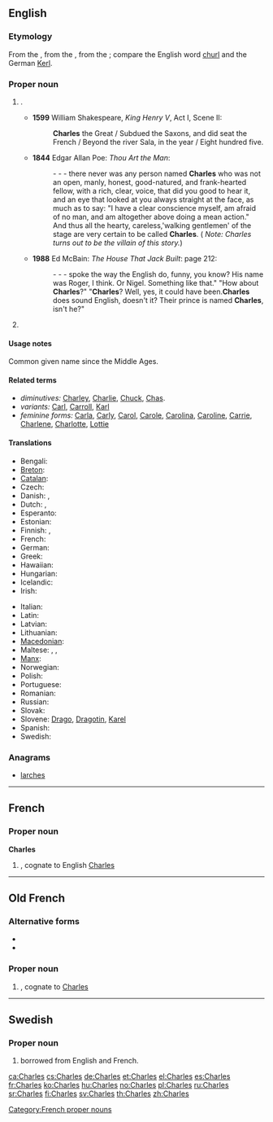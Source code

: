 {{also|charles}}
==English==

===Etymology===
From the {{etyl|fr}} {{term|Charles|lang=fr}}, from the {{etyl|goh}} {{term|Karl|lang=goh}}, from the {{proto|Germanic|karlaz|person, free man}}; compare the English word [[churl]] and the German [[Kerl]].

===Proper noun===
{{en-proper noun}}

# {{given name|male|from=Germanic}}.
#* '''1599''' William Shakespeare, ''King Henry V'', Act I, Scene II:
#*: '''Charles''' the Great / Subdued the Saxons, and did seat the French / Beyond the river Sala, in the year / Eight hundred five.
#* '''1844''' Edgar Allan Poe: ''Thou Art the Man'':
#*: - - - there never was any person named '''Charles''' who was not an open, manly, honest, good-natured, and frank-hearted fellow, with a rich, clear, voice, that did you good to hear it, and an eye that looked at you always straight at the face, as much as to say: "I have a clear conscience myself, am afraid of no man, and am altogether above doing a mean action." And thus all the hearty, careless,'walking gentlemen' of the stage are very certain to be called '''Charles'''. ( ''Note: Charles turns out to be the villain of this story.'')
#* '''1988''' Ed McBain: ''The House That Jack Built'': page 212:
#*: - - - spoke the way the English do, funny, you know? His name was Roger, I think. Or Nigel. Something like that."  "How about '''Charles'''?"  "'''Charles'''? Well, yes, it could have been.'''Charles''' does sound English, doesn't it? Their prince is named '''Charles''', isn't he?"
# {{surname|patronymic|from=given names}}

====Usage notes====
Common given name since the Middle Ages.

====Related terms====
* ''diminutives:'' [[Charley]], [[Charlie]], [[Chuck]], [[Chas]].
* ''variants:'' [[Carl]], [[Carroll]], [[Karl]]
* ''feminine forms:'' [[Carla]], [[Carly]], [[Carol]], [[Carole]], [[Carolina]], [[Caroline]], [[Carrie]], [[Charlene]], [[Charlotte]], [[Lottie]]

====Translations====
{{trans-top|given name}}
* Bengali: {{t|bn|চার্লস}}
* [[Breton]]: {{t|br|Charlez|m|xs=Breton}}
* [[Catalan]]: {{t+|ca|Carles|m}}
* Czech: {{t+|cs|Karel|m}}
* Danish: {{t-|da|Karl}}, {{t-|da|Carl|alt=Carl }}
* Dutch: {{t-|nl|Karel|m}}, {{t-|nl|Charel}}
* Esperanto: {{t-|eo|Karlo|xs=Esperanto}}
* Estonian: {{t-|et|Kaarel}}
* Finnish: {{t+|fi|Kaarle}}, {{t+|fi|Kaarlo}}
* French: {{t+|fr|Charles}}
* German: {{t+|de|Karl}}
* Greek: {{t+|el|Κάρολος|m}}
* Hawaiian: {{tø|haw|Kale}}
* Hungarian: {{t+|hu|Károly}}
* Icelandic: {{t+|is|Karl}}
* Irish: {{t-|ga|Séarlas|m|xs=Irish}}
{{trans-mid}}
* Italian: {{t+|it|Carlo|m}}
* Latin: {{t+|la|Carolus}}
* Latvian: {{t|lv|Kārlis|m}}
* Lithuanian: {{t|lt|Karolis|m}}
* [[Macedonian]]: {{t|mk|Чарлс|m|tr=Charls}}
* Maltese: {{t-|mt|Karlu|m|xs=Maltese}}, {{t-|mt|Karmenu|m|xs=Maltese}}, {{t-|mt|Karmena|f|xs=Maltese}}
* [[Manx]]: {{t-|gv|Çhalse|m|xs=Manx}}
* Norwegian: {{t+|no|Karl}}
* Polish: {{t+|pl|Karol|m}}
* Portuguese: {{t+|pt|Carlos|m}}
* Romanian: {{t-|ro|Carol}}
* Russian: {{t|ru|Карл|m|tr=Karl}}
* Slovak: {{t-|sk|Karol|m}}
* Slovene: [[Drago]], [[Dragotin]], [[Karel]]
* Spanish: {{t+|es|Carlos|m}}
* Swedish: {{t+|sv|Karl}}
{{trans-bottom}}

===Anagrams===
* [[larches#English|larches]]

----

==French==

===Proper noun===
'''Charles''' {{m}}

# {{given name|male|lang=fr}}, cognate to English [[Charles#English|Charles]]

[[Category:French proper nouns]]

----

==Old French==

===Alternative forms===
* {{l|fro|Carles}}
* {{l|fro|Karles}}

===Proper noun===
{{fro-proper noun|m|Charles}}

# {{given name|male|lang=fro}}, cognate to {{etyl|en|-}} [[Charles#English|Charles]]

----

==Swedish==

===Proper noun===
{{infl|sv|proper noun}}

# {{given name|male|lang=sv}} borrowed from English and French.

[[ca:Charles]]
[[cs:Charles]]
[[de:Charles]]
[[et:Charles]]
[[el:Charles]]
[[es:Charles]]
[[fr:Charles]]
[[ko:Charles]]
[[hu:Charles]]
[[no:Charles]]
[[pl:Charles]]
[[ru:Charles]]
[[sr:Charles]]
[[fi:Charles]]
[[sv:Charles]]
[[th:Charles]]
[[zh:Charles]]